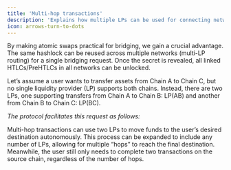 ```yaml
---
title: 'Multi-hop transactions'
description: 'Explains how multiple LPs can be used for connecting networks that do not have a direct liquidity connection'
icon: arrows-turn-to-dots
---
```


By making atomic swaps practical for bridging, we gain a crucial advantage. The same hashlock can be reused across multiple networks (multi-LP routing) for a single bridging request. Once the secret is revealed, all linked HTLCs/PreHTLCs in all networks can be unlocked.

Let’s assume a user wants to transfer assets from Chain A to Chain C, but no single liquidity provider (LP) supports both chains. Instead, there are two LPs, one supporting transfers from Chain A to Chain B: LP(AB) and another from Chain B to Chain C: LP(BC).

*The protocol facilitates this request as follows:*


<MultihopSteps></MultihopSteps>

Multi-hop transactions can use two LPs to move funds to the user’s desired destination autonomously. This process can be expanded to include any number of LPs, allowing for multiple “hops” to reach the final destination. Meanwhile, the user still only needs to complete two transactions on the source chain, regardless of the number of hops.